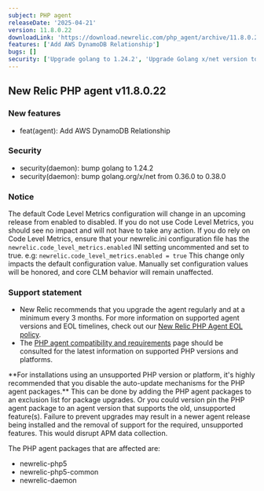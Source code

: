 ```yaml
---
subject: PHP agent
releaseDate: '2025-04-21'
version: 11.8.0.22
downloadLink: 'https://download.newrelic.com/php_agent/archive/11.8.0.22'
features: ['Add AWS DynamoDB Relationship']
bugs: []
security: ['Upgrade golang to 1.24.2', 'Upgrade Golang x/net version to 0.38.0']
---
```


## New Relic PHP agent v11.8.0.22

### New features

* feat(agent): Add AWS DynamoDB Relationship

### Security

* security(daemon): bump golang to 1.24.2
* security(daemon): bump golang.org/x/net from 0.36.0 to 0.38.0

### Notice

The default Code Level Metrics configuration will change in an upcoming release from enabled to disabled. 
If you do not use Code Level Metrics, you should see no impact and will not have to take any action. 
If you do rely on Code Level Metrics, ensure that your newrelic.ini configuration file has the 
`newrelic.code_level_metrics.enabled` INI setting uncommented and set to true.
e.g:
`newrelic.code_level_metrics.enabled = true`
This change only impacts the default configuration value. Manually set configuration values will be honored, and core CLM behavior will remain unaffected.

### Support statement

* New Relic recommends that you upgrade the agent regularly and at a minimum every 3 months. For more information on supported agent versions and EOL timelines, check out our [New Relic PHP Agent EOL policy](https://docs.newrelic.com/docs/apm/agents/php-agent/getting-started/php-agent-eol-policy/).
* The [PHP agent compatibility and requirements](https://docs.newrelic.com/docs/apm/agents/php-agent/getting-started/php-agent-compatibility-requirements/) page should be consulted for the latest information on supported PHP versions and platforms.

<Callout variant="important">
  **For installations using an unsupported PHP version or platform, it's highly recommended that you disable the auto-update mechanisms for the PHP agent packages.** This can be done by adding the PHP agent packages to an exclusion list for package upgrades. Or you could version pin the PHP agent package to an agent version that supports the old, unsupported feature(s). Failure to prevent upgrades may result in a newer agent release being installed and the removal of support for the required, unsupported features. This would disrupt APM data collection.

  The PHP agent packages that are affected are:

  * newrelic-php5
  * newrelic-php5-common
  * newrelic-daemon
</Callout>
